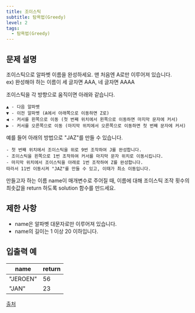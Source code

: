 ```yaml
---
title: 조이스틱
subtitle: 탐욕법(Greedy)
level: 2
tags:
  - 탐욕법(Greedy)
---
```


## 문제 설명

조이스틱으로 알파벳 이름을 완성하세요. 맨 처음엔 A로만 이루어져 있습니다.\
ex) 완성해야 하는 이름이 세 글자면 AAA, 네 글자면 AAAA

조이스틱을 각 방향으로 움직이면 아래와 같습니다.

```
▲ - 다음 알파벳
▼ - 이전 알파벳 (A에서 아래쪽으로 이동하면 Z로)
◀ - 커서를 왼쪽으로 이동 (첫 번째 위치에서 왼쪽으로 이동하면 마지막 문자에 커서)
▶ - 커서를 오른쪽으로 이동 (마지막 위치에서 오른쪽으로 이동하면 첫 번째 문자에 커서)
```

예를 들어 아래의 방법으로 "JAZ"를 만들 수 있습니다.

```
- 첫 번째 위치에서 조이스틱을 위로 9번 조작하여 J를 완성합니다.
- 조이스틱을 왼쪽으로 1번 조작하여 커서를 마지막 문자 위치로 이동시킵니다.
- 마지막 위치에서 조이스틱을 아래로 1번 조작하여 Z를 완성합니다.
따라서 11번 이동시켜 "JAZ"를 만들 수 있고, 이때가 최소 이동입니다.
```

만들고자 하는 이름 name이 매개변수로 주어질 때, 이름에 대해 조이스틱 조작 횟수의 최솟값을 return 하도록 solution 함수를 만드세요.

## 제한 사항

- name은 알파벳 대문자로만 이루어져 있습니다.
- name의 길이는 1 이상 20 이하입니다.

## 입출력 예

| name     | return |
| -------- | ------ |
| "JEROEN" | 56     |
| "JAN"    | 23     |

[출처](https://commissies.ch.tudelft.nl/chipcie/archief/2010/nwerc/nwerc2010.pdf)
